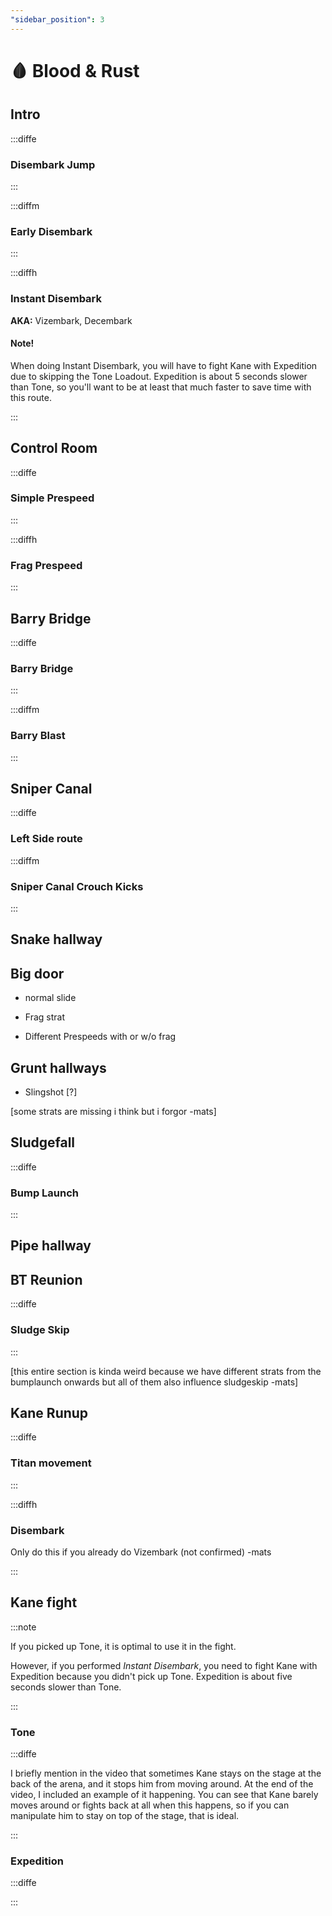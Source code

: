 ```yaml
---
"sidebar_position": 3
---
```



# 🩸 Blood & Rust

## Intro

:::diffe

### Disembark Jump

<YouTube youTubeId="awwGNJEkU_o"/>

:::

:::diffm

### Early Disembark

<YouTube youTubeId="Kkz2RaXrDOU"/>

:::

:::diffh

### Instant Disembark
**AKA:** Vizembark, Decembark
<YouTube youTubeId="ycgXzdBuP1o" />

#### Note!

When doing Instant Disembark, you will have to fight Kane with Expedition due to skipping the Tone Loadout. Expedition is about 5 seconds slower than Tone, so you'll want to be at least that much faster to save time with this route.

:::





## Control Room

:::diffe

### Simple Prespeed

<YouTube youTubeId="U1m-qm0FDdk" />

:::

:::diffh

### Frag Prespeed

:::

## Barry Bridge

:::diffe

### Barry Bridge

<YouTube youTubeId="ZQ0XegVAt8k" />

:::

:::diffm

### Barry Blast

<YouTube youTubeId="EJFt8UbAdfA" />

:::

## Sniper Canal

:::diffe

### Left Side route

<YouTube youTubeId="96kcZEHf9ls" />

:::diffm

### Sniper Canal Crouch Kicks

<YouTube youTubeId="LcZiwkyoGZ0" />

:::

## Snake hallway

## Big door

- normal slide

- Frag strat

- Different Prespeeds with or w/o frag

## Grunt hallways

- Slingshot [?]

[some strats are missing i think but i forgor -mats]

## Sludgefall

:::diffe

### Bump Launch

:::

## Pipe hallway

## BT Reunion

:::diffe

### Sludge Skip

:::

[this entire section is kinda weird because we have different strats from the bumplaunch onwards but all of them also influence sludgeskip -mats]

## Kane Runup

:::diffe

### Titan movement

<YouTube youTubeId="s3vMqJvku0I" />

:::

:::diffh

### Disembark


Only do this if you already do Vizembark (not confirmed) -mats

:::


## Kane fight

:::note

If you picked up Tone, it is optimal to use it in the fight. 

However, if you performed *Instant Disembark*, you need to fight Kane with Expedition because you didn't pick up Tone. Expedition is about five seconds slower than Tone.

:::

### Tone

:::diffe

<YouTube youTubeId="BbVOCwiXzlw" />

I briefly mention in the video that sometimes Kane stays on the stage at the back of the arena, and it stops him from moving around. At the end of the video, I included an example of it happening. You can see that Kane barely moves around or fights back at all when this happens, so if you can manipulate him to stay on top of the stage, that is ideal. 

:::

### Expedition

:::diffe



:::